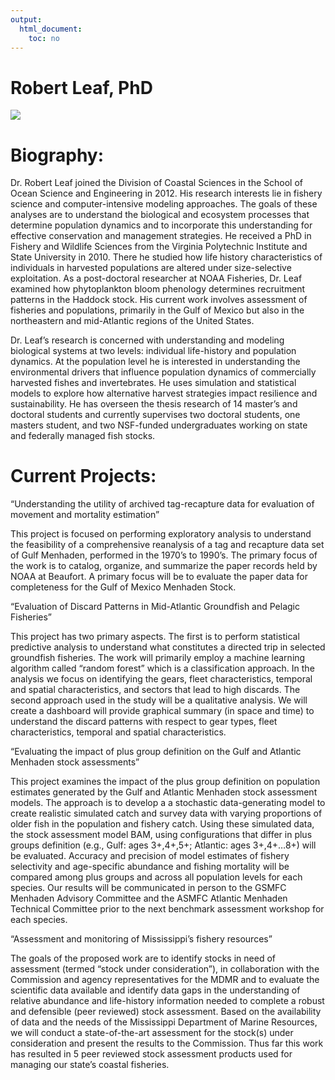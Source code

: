 ---
output:
  html_document:
    toc: no
---
# Robert Leaf, PhD 

![](http://gcrl.usm.edu/cv/leaf.robert/leaf.robert.photo.source.jpg)

# Biography: 

Dr. Robert Leaf joined the Division of Coastal Sciences in the School of Ocean Science and Engineering in 2012. His research interests lie in fishery science and computer-intensive modeling approaches. The goals of these analyses are to understand the biological and ecosystem processes that determine population dynamics and to incorporate this understanding for effective conservation and management strategies. He received a PhD in Fishery and Wildlife Sciences from the Virginia Polytechnic Institute and State University in 2010. There he studied how life history characteristics of individuals in harvested populations are altered under size-selective exploitation. As a post-doctoral researcher at NOAA Fisheries, Dr. Leaf examined how phytoplankton bloom phenology determines recruitment patterns in the Haddock stock. His current work involves assessment of fisheries and populations, primarily in the Gulf of Mexico but also in the northeastern and mid-Atlantic regions of the United States.
 
Dr. Leaf’s research is concerned with understanding and modeling biological systems at two levels: individual life-history and population dynamics. At the population level he is interested in understanding the environmental drivers that influence population dynamics of commercially harvested fishes and invertebrates. He uses simulation and statistical models to explore how alternative harvest strategies impact resilience and sustainability. He has overseen the thesis research of 14 master's and doctoral students and currently supervises two doctoral students, one masters student, and two NSF-funded undergraduates working on state and federally managed fish stocks.
 
 
# Current Projects: 
 
“Understanding the utility of archived tag-recapture data for evaluation of movement and mortality estimation”
 
This project is focused on performing exploratory analysis to understand the feasibility of a comprehensive reanalysis of a tag and recapture data set of Gulf Menhaden, performed in the 1970’s to 1990’s. The primary focus of the work is to catalog, organize, and summarize the paper records held by NOAA at Beaufort. A primary focus will be to evaluate the paper data for completeness for the Gulf of Mexico Menhaden Stock.
 
“Evaluation of Discard Patterns in Mid-Atlantic Groundfish and Pelagic Fisheries”
 
This project has two primary aspects. The first is to perform statistical predictive analysis to understand what constitutes a directed trip in selected groundfish fisheries. The work will primarily employ a machine learning algorithm called “random forest” which is a classification approach. In the analysis we focus on identifying the gears, fleet characteristics, temporal and spatial characteristics, and sectors that lead to high discards. The second approach used in the study will be a qualitative analysis. We will create a dashboard will provide graphical summary (in space and time) to understand the discard patterns with respect to gear types, fleet characteristics, temporal and spatial characteristics.
 
“Evaluating the impact of plus group definition on the Gulf and Atlantic Menhaden stock assessments”
 
This project examines the impact of the plus group definition on population estimates generated by the Gulf and Atlantic Menhaden stock assessment models. The approach is to develop a a stochastic data-generating model to create realistic simulated catch and survey data with varying proportions of older fish in the population and fishery catch. Using these simulated data, the stock assessment model BAM, using configurations that differ in plus groups definition (e.g., Gulf: ages 3+,4+,5+; Atlantic: ages 3+,4+…8+) will be evaluated. Accuracy and precision of model estimates of fishery selectivity and age-specific abundance and fishing mortality will be compared among plus groups and across all population levels for each species. Our results will be communicated in person to the GSMFC Menhaden Advisory Committee and the ASMFC Atlantic Menhaden Technical Committee prior to the next benchmark assessment workshop for each species.
 
“Assessment and monitoring of Mississippi's fishery resources”

The goals of the proposed work are to identify stocks in need of assessment (termed "stock under consideration"), in collaboration with the Commission and agency representatives for the MDMR and to evaluate the scientific data available and identify data gaps in the understanding of relative abundance and life-history information needed to complete a robust and defensible (peer reviewed) stock assessment. Based on the availability of data and the needs of the Mississippi Department of Marine Resources, we will conduct a state-of-the-art assessment for the stock(s) under consideration and present the results to the Commission. Thus far this work has resulted in 5 peer reviewed stock assessment products used for managing our state’s coastal fisheries. 
